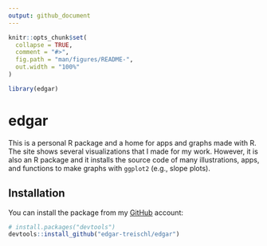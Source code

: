 ```yaml
---
output: github_document
---
```


<!-- README.md is generated from README.Rmd. Please edit that file -->

```r
knitr::opts_chunk$set(
  collapse = TRUE,
  comment = "#>",
  fig.path = "man/figures/README-",
  out.width = "100%"
)

library(edgar)
```

# edgar

<!-- badges: start -->
<!-- badges: end -->

This is a personal R package and a home for apps and graphs made with R. The site shows several visualizations that I made for my work. However, it is also an R package and it installs the source code of many illustrations, apps, and functions to make graphs with `ggplot2` (e.g., slope plots).

## Installation

You can install the package from my [GitHub](https://github.com/) account:

``` r
# install.packages("devtools")
devtools::install_github("edgar-treischl/edgar")
```




